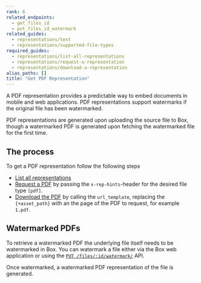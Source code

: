 ```yaml
---
rank: 6
related_endpoints:
  - get_files_id
  - put_files_id_watermark
related_guides:
  - representations/text
  - representations/supported-file-types
required_guides:
  - representations/list-all-representations
  - representations/request-a-representation
  - representations/download-a-representation
alias_paths: []
title: "Get PDF Representation"
---
```

A PDF representation provides a predictable way to embed documents
in mobile and web applications. PDF representations support watermarks
if the original file has been watermarked.

PDF representations are generated upon uploading the source file to Box, though
a watermarked PDF is generated upon fetching the watermarked file for
the first time.

## The process

To get a PDF representation follow the following steps

- [List all representations](guide://representations/list-all-representations)
- [Request a PDF](guide://representations/request-a-representation) by passing the `x-rep-hints`-header for the desired file type `[pdf]`.
- [Download the PDF](guide://representations/download-a-representation) by calling the `url_template`, replacing the `{+asset_path}` with an the page of the PDF to request, for example `1.pdf`.

## Watermarked PDFs

To retrieve a watermarked PDF the underlying file itself needs to be
watermarked in Box. You can watermark a file either via the Box web application
or using the [`PUT /files/:id/watermark/`][put_files_id_watermark] API.

Once watermarked, a watermarked PDF representation of the file is generated.

[put_files_id_watermark]: endpoint://put-files-id-watermark

